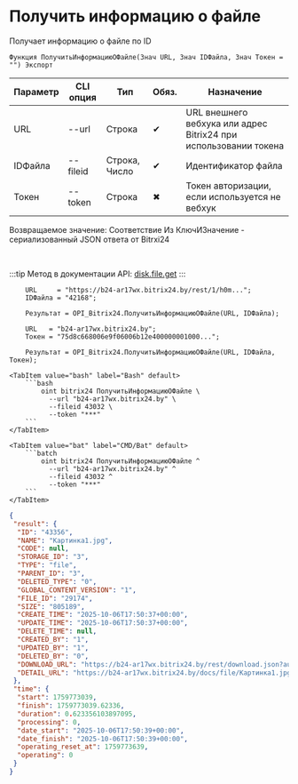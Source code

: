 ﻿---
sidebar_position: 3
description: Получить информацию о файле и другие функции для работы с Bitrix24 в Открытом пакете интеграций - бесплатной open-source библиотеке интеграций для 1С:Предприятие 8, OneScript и CLI
keywords: [1C, 1С, 1С:Предприятие, 1С:Предприятие 8.3, API, Интеграция, Сервисы, Обмен, OneScript, CLI, Bitrix24]
---


# Получить информацию о файле
 Получает информацию о файле по ID



`Функция ПолучитьИнформациюОФайле(Знач URL, Знач IDФайла, Знач Токен = "") Экспорт`

  | Параметр | CLI опция | Тип | Обяз. | Назначение |
  |-|-|-|-|-|
  | URL | --url | Строка | &#x2714; | URL внешнего вебхука или адрес Bitrix24 при использовании токена |
  | IDФайла | --fileid | Строка, Число | &#x2714; | Идентификатор файла |
  | Токен | --token | Строка | &#x2716; | Токен авторизации, если используется не вебхук |

  
  Возвращаемое значение:   Соответствие Из КлючИЗначение - сериализованный JSON ответа от Bitrxi24

<br/>

:::tip
Метод в документации API: [disk.file.get](https://dev.1c-bitrix.ru/rest_help/disk/file/disk_file_get.php)
:::
<br/>


```bsl title="Пример использования для 1С:Предприятие/OneScript"
    URL     = "https://b24-ar17wx.bitrix24.by/rest/1/h0m...";
    IDФайла = "42168";

    Результат = OPI_Bitrix24.ПолучитьИнформациюОФайле(URL, IDФайла);

    URL   = "b24-ar17wx.bitrix24.by";
    Токен = "75d8c668006e9f06006b12e400000001000...";

    Результат = OPI_Bitrix24.ПолучитьИнформациюОФайле(URL, IDФайла, Токен);
```
    

 <Tabs>
  
    <TabItem value="bash" label="Bash" default>
        ```bash
            oint bitrix24 ПолучитьИнформациюОФайле \
              --url "b24-ar17wx.bitrix24.by" \
              --fileid 43032 \
              --token "***"
        ```
    </TabItem>
  
    <TabItem value="bat" label="CMD/Bat" default>
        ```batch
            oint bitrix24 ПолучитьИнформациюОФайле ^
              --url "b24-ar17wx.bitrix24.by" ^
              --fileid 43032 ^
              --token "***"
        ```
    </TabItem>
</Tabs>


```json title="Результат"
{
 "result": {
  "ID": "43356",
  "NAME": "Картинка1.jpg",
  "CODE": null,
  "STORAGE_ID": "3",
  "TYPE": "file",
  "PARENT_ID": "3",
  "DELETED_TYPE": "0",
  "GLOBAL_CONTENT_VERSION": "1",
  "FILE_ID": "29174",
  "SIZE": "805189",
  "CREATE_TIME": "2025-10-06T17:50:37+00:00",
  "UPDATE_TIME": "2025-10-06T17:50:37+00:00",
  "DELETE_TIME": null,
  "CREATED_BY": "1",
  "UPDATED_BY": "1",
  "DELETED_BY": "0",
  "DOWNLOAD_URL": "https://b24-ar17wx.bitrix24.by/rest/download.json?auth=170fe468006e9f06006b12e40000000100000705136b6fdf87b812b74c5db1c71de6ad&token=disk%7CaWQ9NDMzNTYmXz1ITEprV21JNWpicW5WR2piNzhobTB0aGV5UG4xdlowbg%3D%3D%7CImRvd25sb2FkfGRpc2t8YVdROU5ETXpOVFltWHoxSVRFcHJWMjFKTldwaWNXNVdSMnBpTnpob2JUQjBhR1Y1VUc0eGRsb3diZz09fDE3MGZlNDY4MDA2ZTlmMDYwMDZiMTJlNDAwMDAwMDAxMDAwMDA3MDUxMzZiNmZkZjg3YjgxMmI3NGM1ZGIxYzcxZGU2YWQi.QYZJyXvq7Dhzcdegofmy0nhFB8LzoG1%2Fo9kg0tcnjDE%3D",
  "DETAIL_URL": "https://b24-ar17wx.bitrix24.by/docs/file/Картинка1.jpg"
 },
 "time": {
  "start": 1759773039,
  "finish": 1759773039.62336,
  "duration": 0.623356103897095,
  "processing": 0,
  "date_start": "2025-10-06T17:50:39+00:00",
  "date_finish": "2025-10-06T17:50:39+00:00",
  "operating_reset_at": 1759773639,
  "operating": 0
 }
}
```
